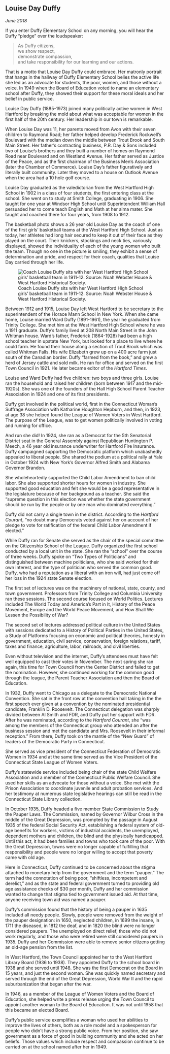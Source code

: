 ## Louise Day Duffy {-}

*June 2018*

If you enter Duffy Elementary School on any morning, you will hear the Duffy “pledge” over the loudspeaker:

> As Duffy citizens,  
> we show respect,  
> demonstrate compassion,  
> and take responsibility for our learning and our actions.

That is a motto that Louise Day Duffy could embrace.
Her matronly portrait that hangs in the hallway of Duffy Elementary School belies the active life she led as an advocate for students, the poor, women, and those without a voice. In 1949 when the Board of Education voted to name an elementary school after Duffy, they showed their support for these moral ideals and her belief in public service.

Louise Day Duffy (1885-1973) joined many politically active women in West Hartford by breaking the mold about what was acceptable for women in the first half of the 20th century. Her leadership in our town is remarkable.

When Louise Day was 11, her parents moved from Avon with their seven children to Raymond Road; her father helped develop Frederick Rockwell’s Boulevard with the median down the middle between Trout Brook and South Main Street. Her father’s contracting business, P.R. Day & Sons included two of Louise’s brothers and they built a number of homes on Raymond Road near Boulevard and on Westland Avenue. Her father served as Justice of the Peace, and as the first chairman of the Business Men’s Association (later the Chamber of Commerce). Louise Day’s father figuratively and literally built community. Later they moved to a house on Outlook Avenue when the area had a 10 hole golf course.

Louise Day graduated as the valedictorian from the West Hartford High School in 1902 in a class of four students, the first entering class at the school. She went on to study at Smith College, graduating in 1906. She taught for one year at Windsor High School until Superintendent William Hall persuaded her to come teach English and Math at her alma mater. She taught and coached there for four years, from 1908 to 1912.

The basketball photo shows a 26 year old Louise Day as the coach of one of the first girls’ basketball teams at the West Hartford High School. Just as today, her athletes had long hair secured to keep it out of their face as they played on the court. Their knickers, stockings and neck ties, variously displayed, showed the individuality of each of the young women who built the team. Though no one in the picture is smiling, they exhibit a sense of determination and pride, and respect for their coach, qualities that Louise Day carried through her life.

![Coach Louise Duffy sits with her West Hartford High School girls' basketball team in 1911-12. Source: Noah Webster House & West Hartford Historical Society.](images/07-duffy-web.jpg)

Between 1912 and 1915, Louise Day left West Hartford to be secretary to the superintendent of the Horace Mann School in New York. When she came home, Louise married Ward Duffy (1891-1961), the year he graduated from Trinity College. She met him at the West Hartford High School where he was a 1911 graduate. Duffy’s family lived at 208 North Main Street in the John Whitman house. Ward’s father, Frederick (1864-1928) had been a high school teacher in upstate New York, but looked for a place to live where he could farm. He found their house along a section of Trout Brook which was called Whitman Falls. His wife Elizabeth grew up on a 400 acre farm just south of the Canadian border. Duffy “farmed from the book,” and grew a herd of Jersey cattle and sold milk. He ran for office and served on the first Town Council in 1921. He later became editor of the *Hartford Times*.

Louise and Ward Duffy had five children: two boys and three girls. Louise ran the household and raised her children (born between 1917 and the mid-1920s). She was one of the founders of the Hall High School Parent Teacher Association in 1924 and one of its first presidents.

Duffy got involved in the political world, first in the Connecticut Woman’s Suffrage Association with Katharine Houghton Hepburn, and then, in 1923, at age 38 she helped found the League of Women Voters in West Hartford. The purpose of the League, was to get women politically involved in voting and running for office.

And run she did! In 1924, she ran as a Democrat for the 5th Senatorial District seat in the General Assembly against Republican Huntington P. Meech, a 46 year old insurance underwriter for Hartford Fire Insurance. Duffy campaigned supporting the Democratic platform which unabashedly appealed to liberal people. She shared the podium at a political rally at Yale in October 1924 with New York’s Governor Alfred Smith and Alabama Governor Brandon.

She wholeheartedly supported the Child Labor Amendment to ban child labor. She also supported shorter hours for women in industry. She supported good education and felt she would be a good representative in the legislature because of her background as a teacher. She said the “supreme question in this election was whether the state government should be run by the people or by one man who dominated everything.”

Duffy did not carry a single town in the district. According to the *Hartford Courant*, “no doubt many Democrats voted against her on account of her pledge to vote for ratification of the federal Child Labor Amendment if elected.”  

While Duffy ran for Senate she served as the chair of the special committee on the Citizenship School of the League. Duffy organized the first school conducted by a local unit in the state. She ran the “school” over the course of three weeks. Duffy spoke on “Two Types of Politicians” and distinguished between machine politicians, who she said worked for their own interest, and the type of politician who served the common good. Duffy, who had a reputation as a liberal with an iron will, had just come off her loss in the 1924 state Senate election.

The first set of lectures was on the machinery of national, state, county, and town government. Professors from Trinity College and Columbia University ran these sessions. The second course focused on World Politics. Lectures included The World Today and America’s Part in It, History of the Peace Movement, Europe and the World Peace Movement, and How Shall We Lessen the Possibility of War?

The second set of lectures addressed political culture in the United States with sessions dedicated to a History of Political Parties in the United States, a Study of Platforms focusing on economic and political theories, honesty in government, education, civil service, conservation, foreign relations, tariff, taxes and finance, agriculture, labor, railroads, and civil liberties.

Even without television and the internet, Duffy’s attendees must have felt well equipped to cast their votes in November. The next spring she ran again, this time for Town Council from the Center District and failed to get the nomination. However, she continued working for the common good through the league, the Parent Teacher Association and then the Board of Education.

In 1932, Duffy went to Chicago as a delegate to the Democratic National Convention. She sat in the front row at the convention hall taking in the the first speech ever given at a convention by the nominated presidential candidate, Franklin D. Roosevelt. The Connecticut delegation was sharply divided between Al Smith and FDR, and Duffy put her support with FDR. After he was nominated, according to the *Hartford Courant*, she “was among the members of the Connecticut group who attended an after the business session and met the candidate and Mrs. Roosevelt in their informal reception.” From there, Duffy took on the mantle of the “New Guard” of leaders of the Democratic Party in Connecticut.

She served as vice president of the Connecticut Federation of Democratic Women in 1934 and at the same time served as the Vice President of the Connecticut State League of Women Voters.

Duffy’s statewide service included being chair of the state Child Welfare Association and a member of the Connecticut Public Welfare Council. She used her skills as an advocate for those without a voice. She met with the Prison Association to coordinate juvenile and adult probation services. And her testimony at numerous state legislative hearings can still be read in the Connecticut State Library collection.

In October 1935, Duffy headed a five member State Commission to Study the Pauper Laws. The Commission, named by Governor Wilbur Cross in the middle of the Great Depression, was prompted by the passage in August 1935 of the federal Social Security Act, establishing a federal system of old-age benefits for workers, victims of industrial accidents, the unemployed, dependent mothers and children, the blind and the physically handicapped. Until this act, it had been families and towns who took care of the poor. With the Great Depression, towns were no longer capable of fulfilling that responsibility and people were no longer willing to accept that poverty came with old age.

Here in Connecticut, Duffy continued to be concerned about the stigma attached to monetary help from the government and the term “pauper.” The term had the connotation of being poor, “shiftless, incompetent and derelict,” and as the state and federal government turned to providing old age assistance checks of $30 per month, Duffy and her commission wanted to change that stigma tied to government issued aid. At that time, anyone receiving town aid was named a pauper.

Duffy’s commission found that the history of being a pauper in 1635 included all needy people. Slowly, people were removed from the weight of the pauper designation: in 1650, neglected children, in 1699 the insane, in 1711 the diseased, in 1812 the deaf, and in 1820 the blind were no longer considered paupers. The unemployed on direct relief, those who did not work regularly, and those who were retired were still considered paupers in 1935. Duffy and her Commission were able to remove senior citizens getting an old-age pension from the list.

In West Hartford, the Town Council appointed her to the West Hartford Library Board (1936 to 1938). They appointed Duffy to the school board in 1938 and she served until 1948. She was the first Democrat on the Board in 15 years, and just the second woman. She was quickly named secretary and served through the end of the Great Depression, World War II and the rapid suburbanization that began after the war.

In 1946, as a member of the League of Women Voters and the Board of Education, she helped write a press release urging the Town Council to appoint another woman to the Board of Education. It was not until 1958 that this became an elected Board.

Duffy’s public service exemplifies a woman who used her abilities to improve the lives of others, both as a role model and a spokesperson for people who didn’t have a strong public voice. From her position, she saw government as a force of good in building community and she acted on her beliefs. Those values which include respect and compassion continue to be carried on at the school named after her in 1949.
